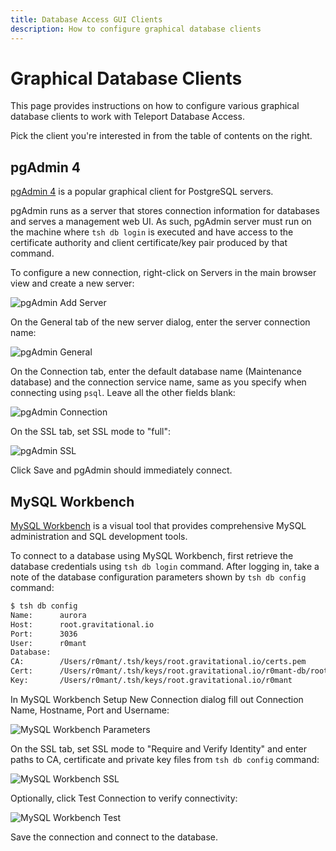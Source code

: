 ```yaml
---
title: Database Access GUI Clients
description: How to configure graphical database clients
---
```


# Graphical Database Clients

This page provides instructions on how to configure various graphical database
clients to work with Teleport Database Access.

Pick the client you're interested in from the table of contents on the right.

## pgAdmin 4

[pgAdmin 4](https://www.pgadmin.org/) is a popular graphical client for
PostgreSQL servers.

pgAdmin runs as a server that stores connection information for databases and
serves a management web UI. As such, pgAdmin server must run on the machine
where `tsh db login` is executed and have access to the certificate authority
and client certificate/key pair produced by that command.

To configure a new connection, right-click on Servers in the main browser view
and create a new server:

![pgAdmin Add Server](../../../img/database-access/pgadmin-add-server.png)

On the General tab of the new server dialog, enter the server connection name:

![pgAdmin General](../../../img/database-access/pgadmin-general.png)

On the Connection tab, enter the default database name (Maintenance database)
and the connection service name, same as you specify when connecting using
`psql`. Leave all the other fields blank:

![pgAdmin Connection](../../../img/database-access/pgadmin-connection.png)

On the SSL tab, set SSL mode to "full":

![pgAdmin SSL](../../../img/database-access/pgadmin-ssl.png)

Click Save and pgAdmin should immediately connect.

## MySQL Workbench

[MySQL Workbench](https://www.mysql.com/products/workbench/) is a visual tool
that provides comprehensive MySQL administration and SQL development tools.

To connect to a database using MySQL Workbench, first retrieve the database
credentials using `tsh db login` command. After logging in, take a note of
the database configuration parameters shown by `tsh db config` command:

```bash
$ tsh db config
Name:      aurora
Host:      root.gravitational.io
Port:      3036
User:      r0mant
Database:
CA:        /Users/r0mant/.tsh/keys/root.gravitational.io/certs.pem
Cert:      /Users/r0mant/.tsh/keys/root.gravitational.io/r0mant-db/root/aurora-x509.pem
Key:       /Users/r0mant/.tsh/keys/root.gravitational.io/r0mant
```

In MySQL Workbench Setup New Connection dialog fill out Connection Name, Hostname,
Port and Username:

![MySQL Workbench Parameters](../../../img/database-access/workbench-parameters.png)

On the SSL tab, set SSL mode to "Require and Verify Identity" and enter paths
to CA, certificate and private key files from `tsh db config` command:

![MySQL Workbench SSL](../../../img/database-access/workbench-ssl.png)

Optionally, click Test Connection to verify connectivity:

![MySQL Workbench Test](../../../img/database-access/workbench-test.png)

Save the connection and connect to the database.
